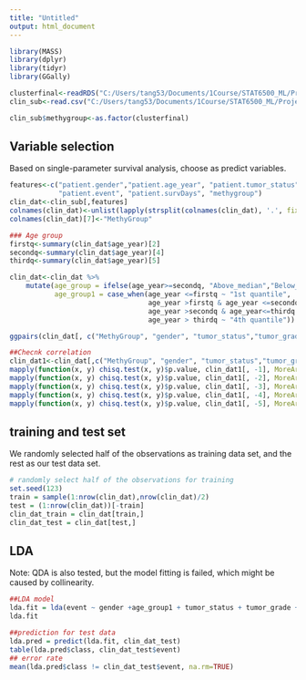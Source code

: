 ---
title: "Untitled"
output: html_document
---

```{r setup, include=FALSE}
library(MASS)
library(dplyr)
library(tidyr)
library(GGally)

clusterfinal<-readRDS("C:/Users/tang53/Documents/1Course/STAT6500_ML/Project/data/clustersfinal.RDS")
clin_sub<-read.csv("C:/Users/tang53/Documents/1Course/STAT6500_ML/Project/data/clin_sub.csv", header = T)

clin_sub$methygroup<-as.factor(clusterfinal)
```

## Variable selection
Based on single-parameter survival analysis, choose as predict variables.
```{r, warning=FALSE}
features<-c("patient.gender","patient.age_year", "patient.tumor_status","patient.tumor_grade",
            "patient.event", "patient.survDays", "methygroup")
clin_dat<-clin_sub[,features]
colnames(clin_dat)<-unlist(lapply(strsplit(colnames(clin_dat), '.', fixed = TRUE), '[', 2))  ## remove 'patien.xxx' in the colnames
colnames(clin_dat)[7]<-"MethyGroup"

### Age group
firstq<-summary(clin_dat$age_year)[2]
secondq<-summary(clin_dat$age_year)[4]
thirdq<-summary(clin_dat$age_year)[5]

clin_dat<-clin_dat %>%
    mutate(age_group = ifelse(age_year>=secondq, "Above_median","Below_median"),
           age_group1 = case_when(age_year <=firstq ~ "1st quantile",
                                  age_year >firstq & age_year <=secondq ~ "2nd quantile",
                                  age_year >secondq & age_year<=thirdq ~ "3rd quantile",
                                  age_year > thirdq ~ "4th quantile"))

ggpairs(clin_dat[, c("MethyGroup", "gender", "tumor_status","tumor_grade","age_group1")])

##Checnk correlation
clin_dat1<-clin_dat[,c("MethyGroup", "gender", "tumor_status","tumor_grade","age_group1")]
mapply(function(x, y) chisq.test(x, y)$p.value, clin_dat1[, -1], MoreArgs=list(clin_dat1[,1]))
mapply(function(x, y) chisq.test(x, y)$p.value, clin_dat1[, -2], MoreArgs=list(clin_dat1[,2]))
mapply(function(x, y) chisq.test(x, y)$p.value, clin_dat1[, -3], MoreArgs=list(clin_dat1[,3]))
mapply(function(x, y) chisq.test(x, y)$p.value, clin_dat1[, -4], MoreArgs=list(clin_dat1[,4]))
mapply(function(x, y) chisq.test(x, y)$p.value, clin_dat1[, -5], MoreArgs=list(clin_dat1[,5]))
```


## training and test set
We randomly selected half of the observations as training data set, and the rest as our test data set.
```{r }
# randomly select half of the observations for training 
set.seed(123)
train = sample(1:nrow(clin_dat),nrow(clin_dat)/2)
test = (1:nrow(clin_dat))[-train]
clin_dat_train = clin_dat[train,]
clin_dat_test = clin_dat[test,]
```


## LDA
Note: QDA is also tested, but the model fitting is failed, which might be caused by collinearity. 
```{r LDA, warning=FALSE}
##LDA model
lda.fit = lda(event ~ gender +age_group1 + tumor_status + tumor_grade + MethyGroup, data = clin_dat_train)
lda.fit

##prediction for test data
lda.pred = predict(lda.fit, clin_dat_test)
table(lda.pred$class, clin_dat_test$event)
## error rate
mean(lda.pred$class != clin_dat_test$event, na.rm=TRUE)
```

